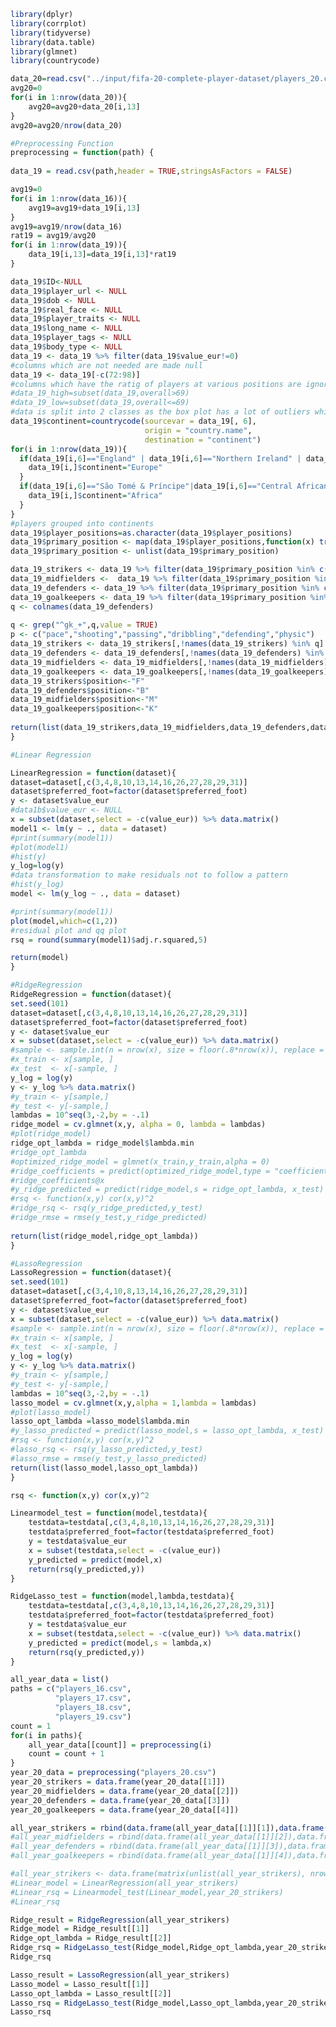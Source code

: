 
```{r}
library(dplyr)
library(corrplot)
library(tidyverse)
library(data.table)
library(glmnet)
library(countrycode)
```
```{r}
data_20=read.csv("../input/fifa-20-complete-player-dataset/players_20.csv")
avg20=0
for(i in 1:nrow(data_20)){
    avg20=avg20+data_20[i,13]
}
avg20=avg20/nrow(data_20)
```

```{r}
#Preprocessing Function
preprocessing = function(path) {
    
data_19 = read.csv(path,header = TRUE,stringsAsFactors = FALSE)

avg19=0
for(i in 1:nrow(data_16)){
    avg19=avg19+data_19[i,13]
}
avg19=avg19/nrow(data_16)
rat19 = avg19/avg20
for(i in 1:nrow(data_19)){
    data_19[i,13]=data_19[i,13]*rat19
}

data_19$ID<-NULL
data_19$player_url <- NULL
data_19$dob <- NULL
data_19$real_face <- NULL
data_19$player_traits <- NULL
data_19$long_name <- NULL
data_19$player_tags <- NULL
data_19$body_type <- NULL
data_19 <- data_19 %>% filter(data_19$value_eur!=0)
#columns which are not needed are made null
data_19 <- data_19[-c(72:98)]
#columns which have the ratig of players at various positions are ignored at the moment.
#data_19_high=subset(data_19,overall>69)
#data_19_low=subset(data_19,overall<=69)
#data is split into 2 classes as the box plot has a lot of outliers which are due to the players who are really good
data_19$continent=countrycode(sourcevar = data_19[, 6],
                              origin = "country.name",
                              destination = "continent")
for(i in 1:nrow(data_19)){
  if(data_19[i,6]=="England" | data_19[i,6]=="Northern Ireland" | data_19[i,6]=="Wales" | data_19[i,6]=="Scotland" | data_19[i,6]=="Kosovo"){
    data_19[i,]$continent="Europe"
  }
  if(data_19[i,6]=="São Tomé & Príncipe"|data_19[i,6]=="Central African Rep."|data_19[i,6]== "SÃ£o TomÃ© & PrÃ�ncipe"){
    data_19[i,]$continent="Africa"
  }
}
#players grouped into continents
data_19$player_positions=as.character(data_19$player_positions)
data_19$primary_position <- map(data_19$player_positions,function(x) trimws(unlist(strsplit(x,',')))[1])
data_19$primary_position <- unlist(data_19$primary_position)

data_19_strikers <- data_19 %>% filter(data_19$primary_position %in% c("ST","RW","LW","CF","RF","LF","RS","LS"))
data_19_midfielders <-  data_19 %>% filter(data_19$primary_position %in% c("RCM","LCM","CM","LM","RM","CDM","LDM","RDM","LAM","CAM","RAM"))
data_19_defenders <- data_19 %>% filter(data_19$primary_position %in% c("CB","LB","RB","RCB","LCB","RWB","LWB"))
data_19_goalkeepers <- data_19 %>% filter(data_19$primary_position %in% c("GK"))
q <- colnames(data_19_defenders)
                                
q <- grep("^gk_+",q,value = TRUE)
p <- c("pace","shooting","passing","dribbling","defending","physic")
data_19_strikers <- data_19_strikers[,!names(data_19_strikers) %in% q]
data_19_defenders <- data_19_defenders[,!names(data_19_defenders) %in% q]
data_19_midfielders <- data_19_midfielders[,!names(data_19_midfielders) %in% q]
data_19_goalkeepers <- data_19_goalkeepers[,!names(data_19_goalkeepers) %in% p]
data_19_strikers$position<-"F"
data_19_defenders$position<-"B"
data_19_midfielders$position<-"M"
data_19_goalkeepers$position<-"K"
                                
return(list(data_19_strikers,data_19_midfielders,data_19_defenders,data_19_goalkeepers))
}            

```

```{r}
#Linear Regression

LinearRegression = function(dataset){
dataset=dataset[,c(3,4,8,10,13,14,16,26,27,28,29,31)]
dataset$preferred_foot=factor(dataset$preferred_foot)
y <- dataset$value_eur
#data1b$value_eur <- NULL
x = subset(dataset,select = -c(value_eur)) %>% data.matrix()
model1 <- lm(y ~ ., data = dataset)
#print(summary(model1))
#plot(model1)
#hist(y)
y_log=log(y)
#data transformation to make residuals not to follow a pattern
#hist(y_log)
model <- lm(y_log ~ ., data = dataset)

#print(summary(model1))
plot(model,which=c(1,2))
#residual plot and qq plot
rsq = round(summary(model1)$adj.r.squared,5)

return(model)
}
```

```{r}
#RidgeRegression
RidgeRegression = function(dataset){
set.seed(101)
dataset=dataset[,c(3,4,8,10,13,14,16,26,27,28,29,31)]
dataset$preferred_foot=factor(dataset$preferred_foot)
y <- dataset$value_eur
x = subset(dataset,select = -c(value_eur)) %>% data.matrix()
#sample <- sample.int(n = nrow(x), size = floor(.8*nrow(x)), replace = F)
#x_train <- x[sample, ]
#x_test  <- x[-sample, ]
y_log = log(y)
y <- y_log %>% data.matrix()
#y_train <- y[sample,]
#y_test <- y[-sample,]
lambdas = 10^seq(3,-2,by = -.1)
ridge_model = cv.glmnet(x,y, alpha = 0, lambda = lambdas)
#plot(ridge_model)
ridge_opt_lambda = ridge_model$lambda.min
#ridge_opt_lambda
#optimized_ridge_model = glmnet(x_train,y_train,alpha = 0)
#ridge_coefficients = predict(optimized_ridge_model,type = "coefficients",s = ridge_opt_lambda)
#ridge_coefficients@x
#y_ridge_predicted = predict(ridge_model,s = ridge_opt_lambda, x_test)
#rsq <- function(x,y) cor(x,y)^2
#ridge_rsq <- rsq(y_ridge_predicted,y_test)
#ridge_rmse = rmse(y_test,y_ridge_predicted)
    
return(list(ridge_model,ridge_opt_lambda))
}
```

```{r}
#LassoRegression
LassoRegression = function(dataset){
set.seed(101)
dataset=dataset[,c(3,4,10,8,13,14,16,26,27,28,29,31)]
dataset$preferred_foot=factor(dataset$preferred_foot)
y <- dataset$value_eur
x = subset(dataset,select = -c(value_eur)) %>% data.matrix()
#sample <- sample.int(n = nrow(x), size = floor(.8*nrow(x)), replace = F)
#x_train <- x[sample, ]
#x_test  <- x[-sample, ]
y_log = log(y)
y <- y_log %>% data.matrix()
#y_train <- y[sample,]
#y_test <- y[-sample,]
lambdas = 10^seq(3,-2,by = -.1)
lasso_model = cv.glmnet(x,y,alpha = 1,lambda = lambdas)
#plot(lasso_model)
lasso_opt_lambda =lasso_model$lambda.min
#y_lasso_predicted = predict(lasso_model,s = lasso_opt_lambda, x_test)
#rsq <- function(x,y) cor(x,y)^2
#lasso_rsq <- rsq(y_lasso_predicted,y_test)
#lasso_rmse = rmse(y_test,y_lasso_predicted)
return(list(lasso_model,lasso_opt_lambda))
}
```

```{r}
rsq <- function(x,y) cor(x,y)^2

Linearmodel_test = function(model,testdata){
    testdata=testdata[,c(3,4,8,10,13,14,16,26,27,28,29,31)]
    testdata$preferred_foot=factor(testdata$preferred_foot)
    y = testdata$value_eur 
    x = subset(testdata,select = -c(value_eur))
    y_predicted = predict(model,x)
    return(rsq(y_predicted,y))
}

RidgeLasso_test = function(model,lambda,testdata){
    testdata=testdata[,c(3,4,8,10,13,14,16,26,27,28,29,31)]
    testdata$preferred_foot=factor(testdata$preferred_foot)
    y = testdata$value_eur
    x = subset(testdata,select = -c(value_eur)) %>% data.matrix()
    y_predicted = predict(model,s = lambda,x)
    return(rsq(y_predicted,y))
}
```

```{r}
all_year_data = list()
paths = c("players_16.csv",
          "players_17.csv",
          "players_18.csv",
          "players_19.csv")
count = 1
for(i in paths){
    all_year_data[[count]] = preprocessing(i)
    count = count + 1
}
year_20_data = preprocessing("players_20.csv")
year_20_strikers = data.frame(year_20_data[[1]])
year_20_midfielders = data.frame(year_20_data[[2]])
year_20_defenders = data.frame(year_20_data[[3]])
year_20_goalkeepers = data.frame(year_20_data[[4]])
```

```{r}
all_year_strikers = rbind(data.frame(all_year_data[[1]][1]),data.frame(all_year_data[[2]][1]),data.frame(all_year_data[[3]][1]))#,data.frame(all_year_data[[4]][1]))
#all_year_midfielders = rbind(data.frame(all_year_data[[1]][2]),data.frame(all_year_data[[2]][2]),data.frame(all_year_data[[3]][2]),data.frame(all_year_data[[4]][2]))
#all_year_defenders = rbind(data.frame(all_year_data[[1]][3]),data.frame(all_year_data[[2]][3]),data.frame(all_year_data[[3]][3]),data.frame(all_year_data[[4]][3]))
#all_year_goalkeepers = rbind(data.frame(all_year_data[[1]][4]),data.frame(all_year_data[[2]][4]),data.frame(all_year_data[[3]][4]),data.frame(all_year_data[[4]][4]))
```


```{r}
#all_year_strikers <- data.frame(matrix(unlist(all_year_strikers), nrow=nrow(all_year_strikers), byrow=T),stringsAsFactors=FALSE)
#Linear_model = LinearRegression(all_year_strikers)
#Linear_rsq = Linearmodel_test(Linear_model,year_20_strikers)
#Linear_rsq

Ridge_result = RidgeRegression(all_year_strikers)
Ridge_model = Ridge_result[[1]]
Ridge_opt_lambda = Ridge_result[[2]]
Ridge_rsq = RidgeLasso_test(Ridge_model,Ridge_opt_lambda,year_20_strikers)
Ridge_rsq

Lasso_result = LassoRegression(all_year_strikers)
Lasso_model = Lasso_result[[1]]
Lasso_opt_lambda = Lasso_result[[2]]
Lasso_rsq = RidgeLasso_test(Ridge_model,Lasso_opt_lambda,year_20_strikers)
Lasso_rsq
```